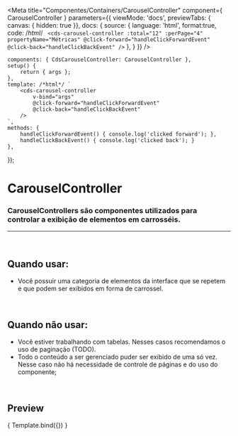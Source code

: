 
<Meta
	title="Componentes/Containers/CarouselController"
	component={ CarouselController }
	parameters={{
		viewMode: 'docs',
		previewTabs: { canvas: { hidden: true }},
		docs: {
			source: {
				language: 'html',
				format:true,
				code: /*html*/ `
<cds-carousel-controller
	:total="12"
	:perPage="4"
	propertyName="Métricas"
	@click-forward="handleClickForwardEvent"
	@click-back="handleClickBackEvent"
/>`
			},
		}
	}}
/>

	components: { CdsCarouselController: CarouselController },
	setup() {
		return { args };
	},
	template: /*html*/ `
		<cds-carousel-controller
			v-bind="args"
			@click-forward="handleClickForwardEvent"
			@click-back="handleClickBackEvent"
		/>
	`,
	methods: { 
		handleClickForwardEvent() { console.log('clicked forward'); },
		handleClickBackEvent() { console.log('clicked back'); }
	},
});

# CarouselController

### CarouselControllers são componentes utilizados para controlar a exibição de elementos em carrosséis.
---
<br />

## Quando usar:
- Você possuir uma categoria de elementos da interface que se repetem e que podem ser exibidos em forma de carrossel.

<br />

## Quando não usar:
- Você estiver trabalhando com tabelas. Nesses casos recomendamos o uso de paginação (TODO).
- Todo o conteúdo a ser gerenciado puder ser exibido de uma só vez. Nesse caso não há necessidade de controle de páginas e do uso do componente;

<br />

## Preview

<Canvas>
	<Story
		name="CarouselController"
		args={{
			total: 12,
			perPage: 4,
			propertyName: 'Métricas',
		}}
	>
		{ Template.bind({}) }
	</Story>
</Canvas>

<ArgsTable story="CarouselController" />
